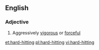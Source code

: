 ==English==

===Adjective===
{{en-adj|pos=[[hard]]-[[hitting]]}}

# Aggressively [[vigorous]] or [[forceful]]

[[et:hard-hitting]]
[[pl:hard-hitting]]
[[vi:hard-hitting]]
